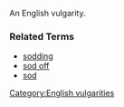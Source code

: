 An English vulgarity.

===Related Terms===
*[[sodding]]
*[[sod off]]
*[[sod]]

[[Category:English vulgarities]]